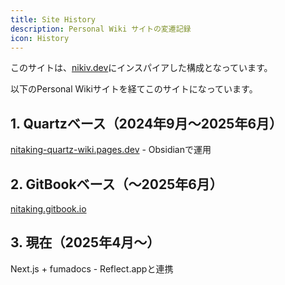 ```yaml
---
title: Site History
description: Personal Wiki サイトの変遷記録
icon: History
---
```


このサイトは、[nikiv.dev](https://nikiv.dev/)にインスパイアした構成となっています。

以下のPersonal Wikiサイトを経てこのサイトになっています。

## 1. Quartzベース（2024年9月〜2025年6月）
[nitaking-quartz-wiki.pages.dev](https://nitaking-quartz-wiki.pages.dev/) - Obsidianで運用

## 2. GitBookベース（〜2025年6月）
[nitaking.gitbook.io](https://nitaking.gitbook.io)

## 3. 現在（2025年4月〜）
Next.js + fumadocs - Reflect.appと連携


<AIEditedFooter />
